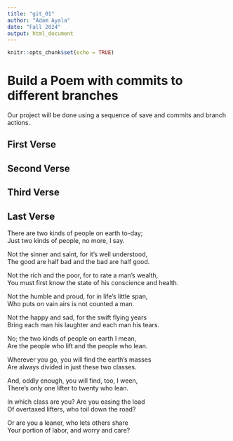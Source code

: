 ```yaml
---
title: "git_01"
author: "Adam Ayala"
date: "Fall 2024"
output: html_document
---
```


```r
knitr::opts_chunk$set(echo = TRUE)
```
# Build a Poem with commits to different branches
Our project will be done using a sequence of save and commits and branch actions.
<!-- Do not modify or change any text in "!--" bracketed areas such as this --- these are instructions to
you, if you change any of this the git program will notice it and compromise your git merging strategy !-->

## First Verse 
<!--Put the first five lines of a poem by Lewis Carrol in this section!-->

## Second Verse
<!--Put the first five lines of a poem by Robert Frost here!-->

## Third Verse
<!--Put the first two verses of The Walrus and the Carpenter here!-->

## Last Verse
<!--Put a short poem you created using chatGPT of 20 to 30 lines,here!-->
There are two kinds of people on earth to-day;  
Just two kinds of people, no more, I say.  

Not the sinner and saint, for it’s well understood,  
The good are half bad and the bad are half good.  

Not the rich and the poor, for to rate a man’s wealth,  
You must first know the state of his conscience and health.  

Not the humble and proud, for in life’s little span,  
Who puts on vain airs is not counted a man.  

Not the happy and sad, for the swift flying years  
Bring each man his laughter and each man his tears.  

No; the two kinds of people on earth I mean,  
Are the people who lift and the people who lean.  

Wherever you go, you will find the earth’s masses  
Are always divided in just these two classes.  

And, oddly enough, you will find, too, I ween,  
There’s only one lifter to twenty who lean.  
 
In which class are you? Are you easing the load  
Of overtaxed lifters, who toil down the road?  

Or are you a leaner, who lets others share  
Your portion of labor, and worry and care?  